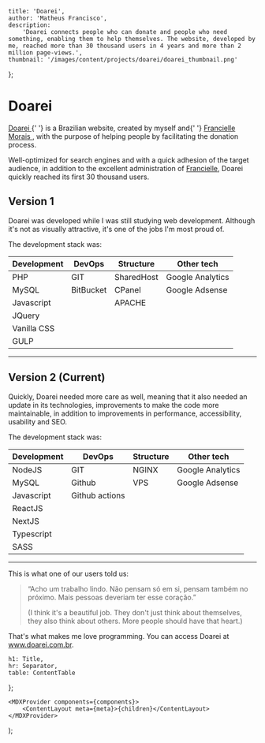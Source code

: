 
	title: 'Doarei',
	author: 'Matheus Francisco',
	description:
		'Doarei connects people who can donate and people who need something, enabling them to help themselves. The website, developed by me, reached more than 30 thousand users in 4 years and more than 2 million page-views.',
	thumbnail: '/images/content/projects/doarei/doarei_thumbnail.png'
};

# Doarei

<p>
	<a href="https://www.doarei.com.br" rel="noopener noreferrer" target="_blank">
		Doarei
	</a>{' '}
	is a Brazilian website, created by myself and{' '}
	<a
		href="https://www.linkedin.com/in/franciellemorais/"
		rel="noopener noreferrer"
		target="_blank"
	>
		Francielle Morais
	</a>
	, with the purpose of helping people by facilitating the donation process.
</p>

Well-optimized for search engines and with a quick adhesion of the target audience, in addition to the excellent administration of <a href="https://www.linkedin.com/in/franciellemorais/" rel="noopener noreferrer" target="_blank">Francielle</a>, Doarei quickly reached its first 30 thousand users.

## Version 1

Doarei was developed while I was still studying web development. Although it's not as visually attractive, it's one of the jobs I'm most proud of.

The development stack was:

| Development | DevOps    | Structure  | Other tech       |
| ----------- | --------- | ---------- | ---------------- |
| PHP         | GIT       | SharedHost | Google Analytics |
| MySQL       | BitBucket | CPanel     | Google Adsense   |
| Javascript  |           | APACHE     |
| JQuery      |           |            |
| Vanilla CSS |           |            |
| GULP        |           |            |

---

## Version 2 (Current)

Quickly, Doarei needed more care as well, meaning that it also needed an update in its technologies, improvements to make the code more maintainable, in addition to improvements in performance, accessibility, usability and SEO.

The development stack was:

| Development | DevOps         | Structure | Other tech       |
| ----------- | -------------- | --------- | ---------------- |
| NodeJS      | GIT            | NGINX     | Google Analytics |
| MySQL       | Github         | VPS       | Google Adsense   |
| Javascript  | Github actions |           |
| ReactJS     |                |           |
| NextJS      |                |           |
| Typescript  |                |           |
| SASS        |                |           |

---

This is what one of our users told us:

> “Acho um trabalho lindo. Não pensam só em si, pensam também no próximo. Mais pessoas deveriam ter esse coração.”
>
> (I think it's a beautiful job. They don't just think about themselves, they also think about others. More people should have that heart.)

That's what makes me love programming. You can access Doarei at <a href="https://www.doarei.com.br" rel="noopener noreferrer" target="_blank">www.doarei.com.br</a>.

	h1: Title,
	hr: Separator,
	table: ContentTable
};

	<MDXProvider components={components}>
		<ContentLayout meta={meta}>{children}</ContentLayout>
	</MDXProvider>
);
